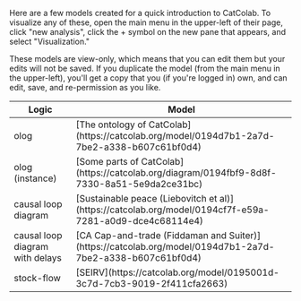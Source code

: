 Here are a few models created for a quick introduction to CatColab.
To visualize any of these, open the main menu in the upper-left of their page, click "new analysis", click the + symbol on the new pane that appears, and select "Visualization."

These models are view-only, which means that you can edit them but your edits will not be saved.
If you duplicate the model (from the main menu in the upper-left), you'll get a copy that you (if you're logged in) own, and can edit, save, and re-permission as you like.

<table>
  <thead>
    <tr>
      <th>Logic</th>
      <th>Model</th>
    </tr>
  </thead>
  <tbody>
    <tr>
      <td>olog</td>
      <td>[The ontology of CatColab](https://catcolab.org/model/0194d7b1-2a7d-7be2-a338-b607c61bf0d4)</td>
    </tr>
    <tr>
      <td>olog (instance)</td>
      <td>[Some parts of CatColab](https://catcolab.org/diagram/0194fbf9-8d8f-7330-8a51-5e9da2ce31bc)</td>
    </tr>
    <tr>
      <td>causal loop diagram</td>
      <td>[Sustainable peace (Liebovitch et al)](https://catcolab.org/model/0194cf7f-e59a-7281-a0d9-dce4c68114e4)</td>
    </tr>
    <tr>
      <td>causal loop diagram with delays</td>
      <td>[CA Cap-and-trade (Fiddaman and Suiter)](https://catcolab.org/model/0194d7b1-2a7d-7be2-a338-b607c61bf0d4)</td>
    </tr>
    <tr>
      <td>stock-flow</td>
      <td>[SEIRV](https://catcolab.org/model/0195001d-3c7d-7cb3-9019-2f411cfa2663)</td>
    </tr>
  </tbody>
</table>
